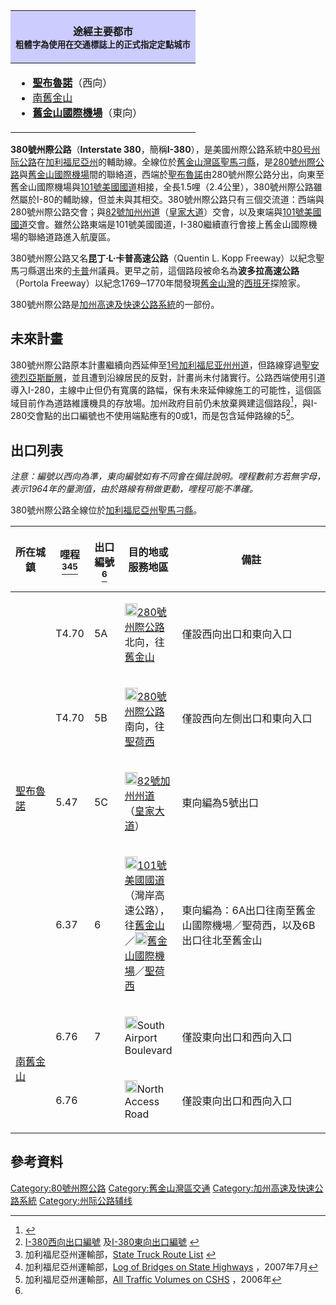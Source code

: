 {{Infobox US Road
|Name = '''380號州際公路<br />Interstate 380'''
|Shield = I-380 (CA).svg
|Map = California Interstate 380.svg
|Mile = 1.50
|Km = 2.41
|LengthRef = <ref name="fhwa">{{cite web|url=http://www.fhwa.dot.gov/reports/routefinder/table2.cfm|title=Route Log and Finder List - Interstate System: Table 2|publisher=[[美國聯邦公路管理局|美國聯邦公路管理局]]|accessdate=2009-02-16|archive-date=2007-07-17|archive-url=https://web.archive.org/web/20070717201819/http://www.fhwa.dot.gov/reports/routefinder/table2.cfm|dead-url=no}}</ref>
|Direction A = 西
|Direction B = 東
|System=州际公路系统
|From = [[File:I-280_(CA).svg|20px]][[280號州際公路_(加利福尼亞州)|I-280]]（[[聖布魯諾_(加利福尼亞州)|聖布魯諾]]）
|To = [[File:US_101_(CA).svg|20px]][[101号美国国道加利福尼亚州段|US 101]]（[[南舊金山_(加利福尼亞州)|南舊金山]]）
|Major = [[File:I-80.svg|20px]][[I-80|I-80]]
|Formed = 1964年
}}

{| class="infobox" width="230px"
!style="background: #ccf;"|途經主要都市<br /><small>'''粗體字'''為使用在交通標誌上的正式指定定點城市</small>
|-
|
*'''[[聖布魯諾_(加利福尼亞州)|聖布魯諾]]'''（西向）
*[[南舊金山_(加利福尼亞州)|南舊金山]]
*'''[[舊金山國際機場|舊金山國際機場]]'''（東向）
|}

'''380號州際公路'''（'''Interstate 380'''，簡稱'''I-380'''），是美國州際公路系統中[[80号州际公路加利福尼亚州段|80号州际公路]]在[[加利福尼亞州|加利福尼亞州]]的輔助線。全線位於[[舊金山灣區|舊金山灣區]][[聖馬刁縣|聖馬刁縣]]，是[[280號州際公路_(加利福尼亞州)|280號州際公路]]與[[舊金山國際機場|舊金山國際機場]]間的聯絡道，西端於[[聖布魯諾_(加利福尼亞州)|聖布魯諾]]由280號州際公路分出，向東至舊金山國際機場與[[101号美国国道加利福尼亚州段|101號美國國道]]相接，全長1.5哩（2.4公里），380號州際公路雖然屬於I-80的輔助線，但並未與其相交。380號州際公路只有三個交流道：西端與280號州際公路交會；與[[82號加州州道|82號加州州道]]（[[皇家大道|皇家大道]]）交會，以及東端與[[101号美国国道加利福尼亚州段|101號美國國道]]交會。雖然公路東端是101號美國國道，I-380繼續直行會接上舊金山國際機場的聯絡道路進入航廈區。

380號州際公路又名'''昆丁·L·卡普高速公路'''（Quentin L. Kopp Freeway）以紀念聖馬刁縣選出來的[[昆丁·L·卡普|卡普]]州議員。更早之前，這個路段被命名為'''波多拉高速公路'''（Portola Freeway）以紀念1769─1770年間發現[[舊金山灣|舊金山灣]]的[[西班牙|西班牙]]探險家{{tsl|en|Gaspar de Portolà|Gaspar de Portolà}}。

380號州際公路是[[加州高速及快速公路系統|加州高速及快速公路系統]]的一部份。

== 未來計畫 ==

380號州際公路原本計畫繼續向西延伸至[[1号加利福尼亚州州道|1号加利福尼亚州州道]]，但路線穿過[[聖安德烈亞斯斷層|聖安德烈亞斯斷層]]，並且遭到沿線居民的反對，計畫尚未付諸實行。公路西端使用引道導入I-280，主線中止但仍有寬廣的路幅，保有未來延伸線施工的可能性，這個區域目前作為道路維護機具的存放場。加州政府目前仍未放棄興建這個路段<ref>{{Cite web |url=http://law.justia.com/california/codes/shc/300-635.html |title=http://law.justia.com/california/codes/shc/300-635.html |accessdate=2008-10-25 |archive-date=2019-09-18 |archive-url=https://web.archive.org/web/20190918195201/https://law.justia.com/codes/california/2005/shc/300-635.html |dead-url=no }}</ref>，與I-280交會點的出口編號也不使用端點應有的0或1，而是包含延伸路線的5<ref name="exit">[http://www.dot.ca.gov/hq/traffops/signtech/calnexus/pdf/threeeightywest.pdf I-380西向出口編號] {{Wayback|url=http://www.dot.ca.gov/hq/traffops/signtech/calnexus/pdf/threeeightywest.pdf |date=20081027061258 }} 及[http://www.dot.ca.gov/hq/traffops/signtech/calnexus/pdf/threeeightyeast.pdf I-380東向出口編號] {{Wayback|url=http://www.dot.ca.gov/hq/traffops/signtech/calnexus/pdf/threeeightyeast.pdf |date=20081027061129 }}</ref>。

== 出口列表 ==
''注意：編號以西向為準，東向編號如有不同會在備註說明。哩程數前方若無字母，表示1964年的量測值，由於路線有稍做更動，哩程可能不準確。''

380號州際公路全線位於[[加利福尼亞州|加利福尼亞州]][[聖馬刁縣|聖馬刁縣]]。
{| class=wikitable
!style = "width:70px" | 所在城鎮
!哩程<br /><ref name=trucklist>加利福尼亞州運輸部，[http://www.dot.ca.gov/hq/traffops/trucks/truckmap/truck-route-list.xls State Truck Route List] {{Wayback|url=http://www.dot.ca.gov/hq/traffops/trucks/truckmap/truck-route-list.xls |date=20090205175759 }}</ref><ref name=bridgelog>加利福尼亞州運輸部，[http://www.dot.ca.gov/hq/structur/strmaint/brlog2.htm Log of Bridges on State Highways] {{Wayback|url=http://www.dot.ca.gov/hq/structur/strmaint/brlog2.htm |date=20161105071133 }}，2007年7月</ref><ref>加利福尼亞州運輸部，[http://traffic-counts.dot.ca.gov/ All Traffic Volumes on CSHS] {{Wayback|url=http://traffic-counts.dot.ca.gov/ |date=20080304094226 }}，2006年</ref>
!style="width:40px"|出口編號<ref name="exit"/>
!目的地或服務地區
!style="width:350px" | 備註
|-
|rowspan=4|[[聖布魯諾_(加利福尼亞州)|聖布魯諾]]
|T4.70
|5A
|[[File:i-280.svg|20px]][[280號州際公路_(加利福尼亞州)|280號州際公路]]北向，往[[舊金山|舊金山]]
|僅設西向出口和東向入口
|-
|T4.70
|5B
|[[File:i-280.svg|20px]][[280號州際公路_(加利福尼亞州)|280號州際公路]]南向，往[[聖荷西_(加利福尼亞州)|聖荷西]]
|僅設西向左側出口和東向入口
|-
|5.47
|5C
|[[File:California_82.svg|20px]][[82號加州州道|82號加州州道]]（[[皇家大道|皇家大道]]）
|東向編為5號出口
|-
|6.37
|6
|[[File:US_101_(CA).svg|20px]][[101号美国国道加利福尼亚州段|101號美國國道]]（灣岸高速公路），往[[舊金山|舊金山]]／[[File:Airport_Sign.svg|20px]][[舊金山國際機場|舊金山國際機場]]／[[聖荷西_(加利福尼亞州)|聖荷西]]
| 東向編為：6A出口往南至舊金山國際機場／聖荷西，以及6B出口往北至舊金山
|-
|rowspan=2|[[南旧金山_(加利福尼亚州)|南舊金山]]
|6.76
|7
|[[File:Airport_Sign.svg|20px]]South Airport Boulevard
|僅設東向出口和西向入口
|-
|6.76
|
|[[File:Airport_Sign.svg|20px]]North Access Road
|僅設東向出口和西向入口
|}

== 參考資料 ==
{{Reflist}}
{{旧金山湾区高速公路}}
{{80号州际公路及其辅助线}}

[[Category:80號州際公路|Category:80號州際公路]]
[[Category:舊金山灣區交通|Category:舊金山灣區交通]]
[[Category:加州高速及快速公路系統|Category:加州高速及快速公路系統]]
[[Category:州际公路辅线|Category:州际公路辅线]]